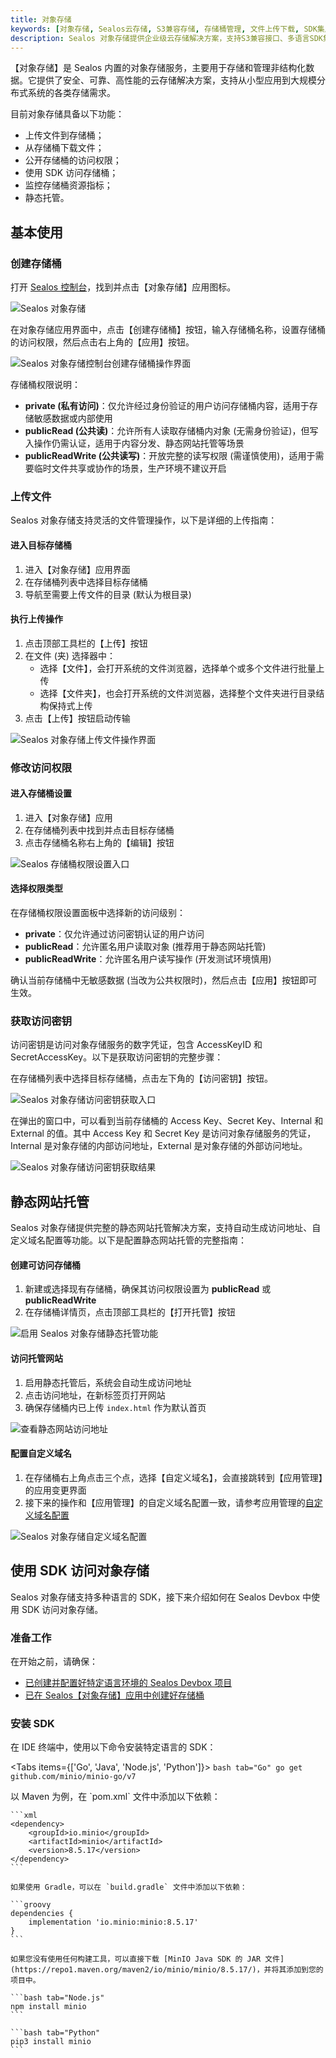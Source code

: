 ```yaml
---
title: 对象存储
keywords: [对象存储, Sealos云存储, S3兼容存储, 存储桶管理, 文件上传下载, SDK集成, 静态网站托管, 访问权限控制, Kubernetes存储, 云原生存储, 数据安全, 存储管理]
description: Sealos 对象存储提供企业级云存储解决方案，支持S3兼容接口、多语言SDK集成和精细权限管理。
---
```


【对象存储】是 Sealos 内置的对象存储服务，主要用于存储和管理非结构化数据。它提供了安全、可靠、高性能的云存储解决方案，支持从小型应用到大规模分布式系统的各类存储需求。

目前对象存储具备以下功能：

- 上传文件到存储桶；
- 从存储桶下载文件；
- 公开存储桶的访问权限；
- 使用 SDK 访问存储桶；
- 监控存储桶资源指标；
- 静态托管。

## 基本使用

### 创建存储桶

打开 [Sealos 控制台](https://cloud.sealos.run/)，找到并点击【对象存储】应用图标。

![Sealos 对象存储](./images/sealos-objectstorage.zh-cn.png)

在对象存储应用界面中，点击【创建存储桶】按钮，输入存储桶名称，设置存储桶的访问权限，然后点击右上角的【应用】按钮。

![Sealos 对象存储控制台创建存储桶操作界面](./images/object-storage-create-bucket-interface.zh-cn.png)

<Callout type="info">
存储桶权限说明：

- **private (私有访问)**：仅允许经过身份验证的用户访问存储桶内容，适用于存储敏感数据或内部使用
- **publicRead (公共读)**：允许所有人读取存储桶内对象 (无需身份验证)，但写入操作仍需认证，适用于内容分发、静态网站托管等场景
- **publicReadWrite (公共读写)**：开放完整的读写权限 (需谨慎使用)，适用于需要临时文件共享或协作的场景，生产环境不建议开启
</Callout>

### 上传文件

Sealos 对象存储支持灵活的文件管理操作，以下是详细的上传指南：

<div className='steps [&_h4]:step'>

<h4>进入目标存储桶</h4>

1. 进入【对象存储】应用界面
2. 在存储桶列表中选择目标存储桶
3. 导航至需要上传文件的目录 (默认为根目录)

<h4>执行上传操作</h4>

1. 点击顶部工具栏的【上传】按钮
2. 在文件 (夹) 选择器中：
   - 选择【文件】，会打开系统的文件浏览器，选择单个或多个文件进行批量上传
   - 选择【文件夹】，也会打开系统的文件浏览器，选择整个文件夹进行目录结构保持式上传
3. 点击【上传】按钮启动传输

</div>

![Sealos 对象存储上传文件操作界面](./images/object-storage-upload-file-interface.zh-cn.png)

### 修改访问权限

<div className='steps [&_h4]:step'>

<h4>进入存储桶设置</h4>

1. 进入【对象存储】应用
2. 在存储桶列表中找到并点击目标存储桶
3. 点击存储桶名称右上角的【编辑】按钮

![Sealos 存储桶权限设置入口](./images/sealos-bucket-permission-setting-entry.zh-cn.png)

<h4>选择权限类型</h4>

在存储桶权限设置面板中选择新的访问级别：

- **private**：仅允许通过访问密钥认证的用户访问
- **publicRead**：允许匿名用户读取对象 (推荐用于静态网站托管)
- **publicReadWrite**：允许匿名用户读写操作 (开发测试环境慎用)

确认当前存储桶中无敏感数据 (当改为公共权限时)，然后点击【应用】按钮即可生效。

</div>

### 获取访问密钥

访问密钥是访问对象存储服务的数字凭证，包含 AccessKeyID 和 SecretAccessKey。以下是获取访问密钥的完整步骤：

在存储桶列表中选择目标存储桶，点击左下角的【访问密钥】按钮。

![Sealos 对象存储访问密钥获取入口](./images/sealos-objectstorage-access-key-get-entry.zh-cn.png)

在弹出的窗口中，可以看到当前存储桶的 Access Key、Secret Key、Internal 和 External 的值。其中 Access Key 和 Secret Key 是访问对象存储服务的凭证，Internal 是对象存储的内部访问地址，External 是对象存储的外部访问地址。

![Sealos 对象存储访问密钥获取结果](./images/sealos-objectstorage-access-key-get-result.zh-cn.png)

## 静态网站托管

Sealos 对象存储提供完整的静态网站托管解决方案，支持自动生成访问地址、自定义域名配置等功能。以下是配置静态网站托管的完整指南：

<div className='steps [&_h4]:step'>

<h4>创建可访问存储桶</h4>

1. 新建或选择现有存储桶，确保其访问权限设置为 **publicRead** 或 **publicReadWrite**
2. 在存储桶详情页，点击顶部工具栏的【打开托管】按钮

![启用 Sealos 对象存储静态托管功能](./images/sealos-objectstorage-static-hosting-enable.zh-cn.png)

<h4>访问托管网站</h4>

1. 启用静态托管后，系统会自动生成访问地址
2. 点击访问地址，在新标签页打开网站
3. 确保存储桶内已上传 `index.html` 作为默认首页

![查看静态网站访问地址](./images/sealos-objectstorage-static-hosting-access.zh-cn.png)

<h4>配置自定义域名</h4>

1. 在存储桶右上角点击三个点，选择【自定义域名】，会直接跳转到【应用管理】的应用变更界面
2. 接下来的操作和【应用管理】的自定义域名配置一致，请参考应用管理的[自定义域名配置](/docs/guides/app-launchpad/add-a-domain)

![Sealos 对象存储自定义域名配置](./images/sealos-objectstorage-static-hosting-custom-domain.zh-cn.png)

</div>

## 使用 SDK 访问对象存储

Sealos 对象存储支持多种语言的 SDK，接下来介绍如何在 Sealos Devbox 中使用 SDK 访问对象存储。

### 准备工作

在开始之前，请确保：

- [已创建并配置好特定语言环境的 Sealos Devbox 项目](/docs/guides/fundamentals/create-a-project)
- [已在 Sealos【对象存储】应用中创建好存储桶](#创建存储桶)

### 安装 SDK

在 IDE 终端中，使用以下命令安装特定语言的 SDK：

<Tabs items={['Go', 'Java', 'Node.js', 'Python']}>
    ```bash tab="Go"
    go get github.com/minio/minio-go/v7
    ```

  <Tab value="Java">
    以 Maven 为例，在 `pom.xml` 文件中添加以下依赖：

    ```xml
    <dependency>
        <groupId>io.minio</groupId>
        <artifactId>minio</artifactId>
        <version>8.5.17</version>
    </dependency>
    ```

    如果使用 Gradle，可以在 `build.gradle` 文件中添加以下依赖：

    ```groovy
    dependencies {
        implementation 'io.minio:minio:8.5.17'
    }
    ```

    如果您没有使用任何构建工具，可以直接下载 [MinIO Java SDK 的 JAR 文件](https://repo1.maven.org/maven2/io/minio/minio/8.5.17/)，并将其添加到您的项目中。
  </Tab>

    ```bash tab="Node.js"
    npm install minio
    ```

    ```bash tab="Python"
    pip3 install minio
    ```
</Tabs>

